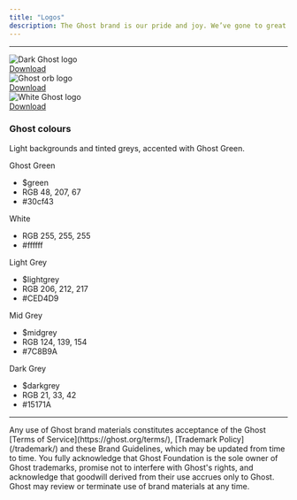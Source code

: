 ```yaml
---
title: "Logos"
description: The Ghost brand is our pride and joy. We’ve gone to great lengths to make it as beautiful as possible, so we care a great deal about keeping it that way! These guidelines provide all of our official assets and styles, along with details of how to correctly use them.
---
```


***

<Frame>
  <div className='dark:bg-white w-full flex items-center justify-center'>
    <img src="/images/ed2eeb2c-ghost-logo-dark.png" alt='Dark Ghost logo' />
  </div>
</Frame>
<div className='mt-2 mb-8'>
  <a href="/images/ed2eeb2c-ghost-logo-dark.png" download="ghost-logo-dark.png">Download</a>
</div>

<Frame>
  <div className='dark:bg-white w-full flex items-center justify-center'>
    <img src="/images/74e0ffae-ghost-logo-orb.png" alt='Ghost orb logo' />
  </div>
</Frame>
<div className='mt-2 mb-8'>
  <a href="/images/74e0ffae-ghost-logo-orb.png" download="ghost-logo-orb.png">Download</a>
</div>

<Frame>
  <div className='bg-primary dark:bg-transparent w-full flex items-center justify-center'>
    <img src="/images/3715a5ca-ghost-logo-light.png" alt='White Ghost logo' />
  </div>
</Frame>
<div className='mt-2 mb-8'>
  <a href="/images/3715a5ca-ghost-logo-light.png" download="ghost-logo-light.png">Download</a>
</div>

### Ghost colours

Light backgrounds and tinted greys, accented with Ghost Green.

<div className='grid gap-4 sm:grid-cols-2 md:grid-cols-3'>
  <div className='bg-[#30cf43] rounded-xl p-4 text-white flex flex-col gap-20'>
    <div className='grow'>Ghost Green</div>
    <ul className='not-prose text-sm space-y-1'>
      <li>$green</li>
      <li>RGB 48, 207, 67</li>
      <li>#30cf43</li>
    </ul>
  </div>
  <div className='bg-white rounded-xl p-4 text-black border border-gray-200 flex flex-col gap-20'>
    <div className='grow'>White</div>
    <ul className='not-prose text-sm space-y-1'>
      <li>RGB 255, 255, 255</li>
      <li>#ffffff</li>
    </ul>
  </div>
  <div className='bg-[#CED4D9] rounded-xl p-4 text-black flex flex-col gap-20'>
    <div className='grow'>Light Grey</div>
    <ul className='not-prose text-sm space-y-1'>
      <li>$lightgrey</li>
      <li>RGB 206, 212, 217</li>
      <li>#CED4D9</li>
    </ul>
  </div>
  <div className='bg-[#7C8B9A] rounded-xl p-4 text-white flex flex-col gap-20'>
    <div className='grow'>Mid Grey</div>
    <ul className='not-prose text-sm space-y-1'>
      <li>$midgrey</li>
      <li>RGB 124, 139, 154</li>
      <li>#7C8B9A</li>
    </ul>
  </div>
  <div className='bg-[#15171A] rounded-xl p-4 text-white flex flex-col gap-20'>
    <div className='grow'>Dark Grey</div>
    <ul className='not-prose text-sm space-y-1'>
      <li>$darkgrey</li>
      <li>RGB 21, 33, 42</li>
      <li>#15171A</li>
    </ul>
  </div>
</div>

***

<Card horizontal icon="file-lines">
  Any use of Ghost brand materials constitutes acceptance of the Ghost [Terms of Service](https://ghost.org/terms/), [Trademark Policy](/trademark/) and these Brand Guidelines, which may be updated from time to time. You fully acknowledge that Ghost Foundation is the sole owner of Ghost trademarks, promise not to interfere with Ghost's rights, and acknowledge that goodwill derived from their use accrues only to Ghost. Ghost may review or terminate use of brand materials at any time.
</Card>